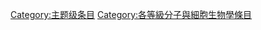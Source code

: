 {{catmore1|[[Wikipedia:分子與細胞生物學专题|Wikipedia:分子與細胞生物學专题]]}}
{{Articles by Quality|topic=分子与细胞生物学|project=分子与细胞生物学|format=TOC}}
{{emptycat}}

[[Category:主题级条目|Category:主题级条目]]
[[Category:各等級分子與細胞生物學條目|Category:各等級分子與細胞生物學條目]]